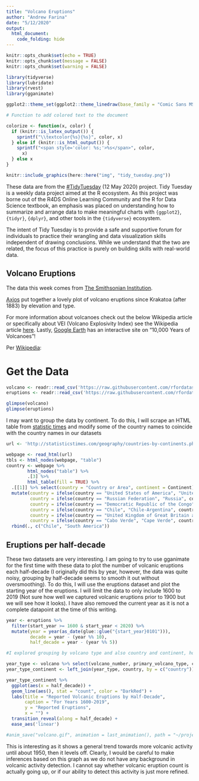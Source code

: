 ```yaml
---
title: "Volcano Eruptions"
author: "Andrew Farina"
date: "5/12/2020"
output:
  html_document: 
    code_folding: hide
---
```


```r
knitr::opts_chunk$set(echo = TRUE)
knitr::opts_chunk$set(message = FALSE)
knitr::opts_chunk$set(warning = FALSE)

library(tidyverse)
library(lubridate)
library(rvest)
library(gganimate)

ggplot2::theme_set(ggplot2::theme_linedraw(base_family = "Comic Sans MS", base_size=12))

# Function to add colored text to the document

colorize <- function(x, color) {
  if (knitr::is_latex_output()) {
    sprintf("\\textcolor{%s}{%s}", color, x)
  } else if (knitr::is_html_output()) {
    sprintf("<span style='color: %s;'>%s</span>", color, 
      x)
  } else x
}
```

```r
knitr::include_graphics(here::here("img", "tidy_tuesday.png"))
```

These data are from the [#TidyTuesday](https://github.com/rfordatascience/tidytuesday) (12 May 2020) project. Tidy Tuesday is a weekly data project aimed at the R ecosystem. As this project was borne out of the R4DS Online Learning Community and the R for Data Science textbook, an emphasis was placed on understanding how to summarize and arrange data to make meaningful charts with `{ggplot2}`, `{tidyr}`, `{dplyr}`, and other tools in the `{tidyverse}` ecosystem. 

The intent of Tidy Tuesday is to provide a safe and supportive forum for individuals to practice their wrangling and data visualization skills independent of drawing conclusions. While we understand that the two are related, the focus of this practice is purely on building skills with real-world data.

## Volcano Eruptions

The data this week comes from [The Smithsonian Institution](https://volcano.si.edu/).

[Axios](https://www.axios.com/chart-every-volcano-that-erupted-since-krakatoa-467da621-41ba-4efc-99c6-34ff3cb27709.html) put together a lovely plot of volcano eruptions since Krakatoa (after 1883) by elevation and type.

For more information about volcanoes check out the below Wikipedia article or specifically about VEI (Volcano Explosivity Index) see the Wikipedia article [here](https://en.wikipedia.org/wiki/Volcanic_Explosivity_Index). Lastly, [Google Earth](https://earth.google.com/web/@8.53508511,-2.91442364,-23163.5821626a,31750897.4603d,35y,0h,0t,0r/data=Ci4SLBIgZmU2MjU5Y2E0Y2FiMTFlODgxOGM3MTM3ODRlMDYzMjMiCGxheWVyc18w) has an interactive site on "10,000 Years of Volcanoes"!

Per [Wikipedia](https://en.wikipedia.org/wiki/Animal_Crossing:_New_Horizons):

# Get the Data

```r
volcano <- readr::read_csv('https://raw.githubusercontent.com/rfordatascience/tidytuesday/master/data/2020/2020-05-12/volcano.csv')
eruptions <- readr::read_csv('https://raw.githubusercontent.com/rfordatascience/tidytuesday/master/data/2020/2020-05-12/eruptions.csv')
```

```r
glimpse(volcano)
glimpse(eruptions)
```

I may want to group the data by continent. To do this, I will scrape an HTML table from [statistic times](http://statisticstimes.com/geography/countries-by-continents.php) and modify some of the country names to coincide with the country names in our datasets

```r
url <- 'http://statisticstimes.com/geography/countries-by-continents.php'

webpage <- read_html(url)
tbls <- html_nodes(webpage, "table")
country <- webpage %>%
        html_nodes("table") %>%
        .[3] %>%
        html_table(fill = TRUE) %>% 
  .[[1]] %>% select(country = "Country or Area", continent = Continent) %>% 
  mutate(country = ifelse(country == "United States of America", "United States", country),
         country = ifelse(country == "Russian Federation", "Russia", country),
         country = ifelse(country == "Democratic Republic of the Congo", "DR Congo", country),
         country = ifelse(country == "Chile", "Chile-Argentina", country),
         country = ifelse(country == "United Kingdom of Great Britain and Northern Ireland", "United Kingdom", country),
         country = ifelse(country == "Cabo Verde", "Cape Verde", country)) %>% 
  rbind(., c("Chile", "South America"))
```

## Eruptions per half-decade

These two datasets are very interesting. I am going to try to use gganimate for the first time with these data to plot the number of volcanic eruptions each half-decade (I originally did this by year, however, the data was quite noisy, grouping by half-decade seems to smooth it out without oversmoothing). To do this, I will use the eruptions dataset and plot the starting year of the eruptions. I will limit the data to only include 1600 to 2019 (Not sure how well we captured volcanic eruptions prior to 1900 but we will see how it looks). I have also removed the current year as it is not a complete datapoint at the time of this writing.

```r
year <- eruptions %>% 
  filter(start_year >= 1600 & start_year < 2020) %>% 
  mutate(year = year(as_date(glue::glue("{start_year}0101"))),
         decade = year - (year %% 10),
         half_decade = year - (year %% 5)) 

#I explored grouping by volcano type and also country and continent, however, the plots were messy and it did not illuminate more than the simple graph of all activity.

year_type <- volcano %>% select(volcano_number, primary_volcano_type, country) %>% left_join(year, .)
year_type_continent <- left_join(year_type, country, by = c("country"))

year_type_continent %>% 
  ggplot(aes(x = half_decade)) + 
  geom_line(aes(), stat = "count", color = "DarkRed") + 
  labs(title = "Reported Volcanic Eruptions by Half-Decade",
       caption = "For Years 1600-2019",
       y = "Reported Eruptions",
       x = "") + 
  transition_reveal(along = half_decade) +
  ease_aes('linear')

#anim_save("volcano.gif", animation = last_animation(), path = "~/projects/TidyTuesday/Data")
```

This is interesting as it shows a general trend towards more volcanic activity until about 1950, then it levels off. Clearly, I would be careful to make inferences based on this graph as we do not have any background in volcanic activity detection. I cannot say whether volcanic eruption count is actually going up, or if our ability to detect this activity is just more refined.
